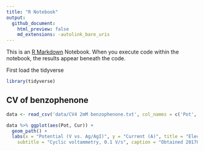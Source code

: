 ```yaml
---
title: "R Notebook"
output:  
  github_document:
    html_preview: false
    md_extensions: -autolink_bare_uris
---
```


This is an [R Markdown](http://rmarkdown.rstudio.com) Notebook. When you execute code within the notebook, the results appear beneath the code. 

First load the tidyverse

```r
library(tidyverse)
```



## CV of benzophenone
```r
data <- read_csv('data/CV4 2mM benzophenone.txt', col_names = c('Pot', 'Cur'), skip = 30)
```


```r
data %>% ggplot(aes(Pot, Cur)) +
  geom_path() +
  labs(x = "Potential (V vs. Ag/AgI)", y = "Current (A)", title = "Electrochemical reduction of benzophenone",
    subtitle = "Cyclic voltammetry, 0.1 V/s", caption = "Obtained 20170510")
```

